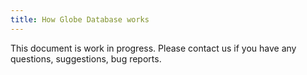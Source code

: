 ```yaml
---
title: How Globe Database works
---
```


<Warning>
  This document is work in progress. Please contact us if you have any
  questions, suggestions, bug reports.
</Warning>
